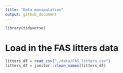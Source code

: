 ```yaml
---
title: "Data manipulation"
output: github_document
---
```


```r
library(tidyverse)
```
# Load in the FAS litters data 
```r
litters_df = read_csv("./data/FAS_litters.csv")
litters_df = janitor::clean_names(litters_df)
```

